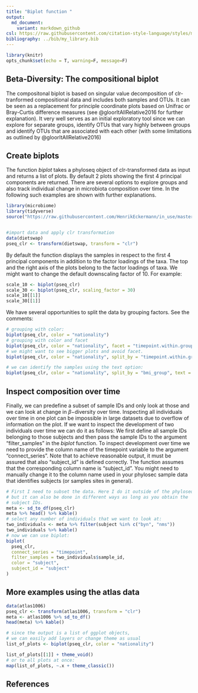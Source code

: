 ```yaml
---
title: "Biplot function "
output:
  md_document:
    variant: markdown_github
csl: https://raw.githubusercontent.com/citation-style-language/styles/master/apa.csl
bibliography: ../bib/my_library.bib
---
```



```r
library(knitr)
opts_chunk$set(echo = T, warning=F, message=F)
```

## Beta-Diversity: The compositional biplot

The compositonal biplot is based on singular value decomposition of clr-tranformed compositional data and includes both samples and OTUs. It can be seen as a replacement for principle coordinate plots based on Unifrac or Bray-Curtis difference measures (see @gloorItAllRelative2016 for further explanation). It very well serves as an initial exploratory tool since we can explore for separate groups, identify OTUs that vary highly between groups and identify OTUs that are associated with each other (with some limitations as outlined by @gloorItAllRelative2016)


## Create biplots 

The function _biplot_ takes a phyloseq object of clr-transformed data as input and returns a list of plots. By default 2 plots showing the first 4 principal components are returned. There are several options to explore groups and also track individual change in microbiota composition over time. In the following such examples are shown with further explanations.




```r
library(microbiome)
library(tidyverse)
source("https://raw.githubusercontent.com/HenrikEckermann/in_use/master/mb_helper.R")


#import data and apply clr transformation 
data(dietswap)
pseq_clr <- transform(dietswap, transform = "clr")
``` 

By default the function displays the samples in respect to the first 4 principal components in addition to the factor loadings of the taxa. The top and the right axis of the plots belong to the factor loadings of taxa. We might want to change the default downscaling factor of 10. For example:

```r
scale_10 <- biplot(pseq_clr)
scale_30 <- biplot(pseq_clr, scaling_factor = 30)
scale_10[[1]]
scale_30[[1]]
```


We have several opportunities to split the data by grouping factors. See the comments:

```r
# grouping with color:
biplot(pseq_clr, color = "nationality")
# grouping with color and facet
biplot(pseq_clr, color = "nationality", facet = "timepoint.within.group")[[1]]
# we might want to see bigger plots and avoid facet. 
biplot(pseq_clr, color = "nationality", split_by = "timepoint.within.group")[[1]]

# we can identify the samples using the text option:
biplot(pseq_clr, color = "nationality", split_by = "bmi_group", text = TRUE)[[1]]
```

## Inspect composition over time 

Finally, we can predefine a subset of sample IDs and only look at those and we can look at change in $\beta-$diversity over time. Inspecting all individuals over time in one plot can be impossible in large datasets due to overflow of information on the plot. If we want to inspect the development of two individuals over time we can do it as follows: We first define all sample IDs belonging to those subjects and then pass the sample IDs to the argument "filter_samples" in the _biplot_ function. To inspect development over time we need to provide the column name of the timepoint variable to the argument "connect_series". Note that to achieve reasonable output, it must be assured that also "subject_id" is defined correctly. The function assumes that the corresponding column name is "subject_id". You might need to manually change it to the column name used in your phylosec sample data that identifies subjects (or samples sites in general).


```r
# First I need to subset the data. Here I do it outside of the phyloseq object 
# but it can also be done in different ways as long as you obtain the
# subject IDs.
meta <- sd_to_df(pseq_clr)
meta %>% head() %>% kable()
# select any number of individuals that we want to look at:
two_individuals <- meta %>% filter(subject %in% c("byn", "nms"))
two_individuals %>% kable()
# now we can use biplot:
biplot(
  pseq_clr, 
  connect_series = "timepoint", 
  filter_samples = two_individuals$sample_id,
  color = "subject",
  subject_id = "subject"
)

```

## More examples using the atlas data 


```r
data(atlas1006)
pseq_clr <- transform(atlas1006, transform = "clr")
meta <- atlas1006 %>% sd_to_df()
head(meta) %>% kable()

# since the output is a list of ggplot objects, 
# we can easily add layers or change theme as usual
list_of_plots <- biplot(pseq_clr, color = "nationality")

list_of_plots[[1]] + theme_void()
# or to all plots at once:
map(list_of_plots, ~.x + theme_classic())
```




## References

